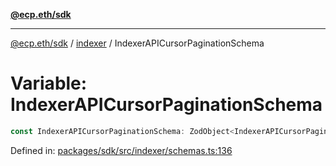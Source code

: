 [**@ecp.eth/sdk**](../../index.mdx)

***

[@ecp.eth/sdk](/sdk-reference/index.mdx) / [indexer](/sdk-reference/indexer/index.mdx) / IndexerAPICursorPaginationSchema

# Variable: IndexerAPICursorPaginationSchema

```ts
const IndexerAPICursorPaginationSchema: ZodObject<IndexerAPICursorPaginationSchemaType>;
```

Defined in: [packages/sdk/src/indexer/schemas.ts:136](https://github.com/ecp-eth/comments-monorepo/blob/main/packages/sdk/src/indexer/schemas.ts#L136)
